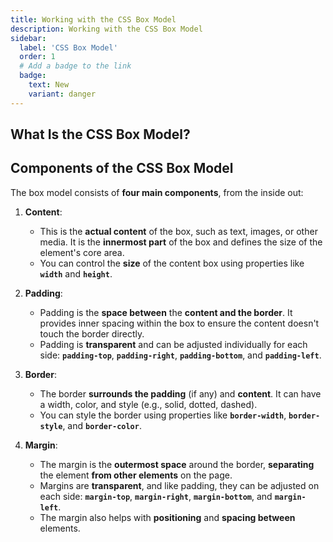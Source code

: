 ```yaml
---
title: Working with the CSS Box Model 
description: Working with the CSS Box Model
sidebar:
  label: 'CSS Box Model'
  order: 1
  # Add a badge to the link
  badge:
    text: New
    variant: danger
---
```


## What Is the CSS Box Model?

## Components of the CSS Box Model

The box model consists of **four main components**, from the inside out:

1. **Content**: 
   - This is the **actual content** of the box, such as text, images, or other media. It is the **innermost part** of the box and defines the size of the element's core area.
   - You can control the **size** of the content box using properties like **`width`** and **`height`**.

2. **Padding**:
   - Padding is the **space between** the **content and the border**. It provides inner spacing within the box to ensure the content doesn't touch the border directly.
   - Padding is **transparent** and can be adjusted individually for each side: **`padding-top`**, **`padding-right`**, **`padding-bottom`**, and **`padding-left`**.

3. **Border**:
   - The border **surrounds the padding** (if any) and **content**. It can have a width, color, and style (e.g., solid, dotted, dashed).
   - You can style the border using properties like **`border-width`**, **`border-style`**, and **`border-color`**.

4. **Margin**:
   - The margin is the **outermost space** around the border, **separating** the element **from other elements** on the page.
   - Margins are **transparent**, and like padding, they can be adjusted on each side: **`margin-top`**, **`margin-right`**, **`margin-bottom`**, and **`margin-left`**.
   - The margin also helps with **positioning** and **spacing between** elements.
